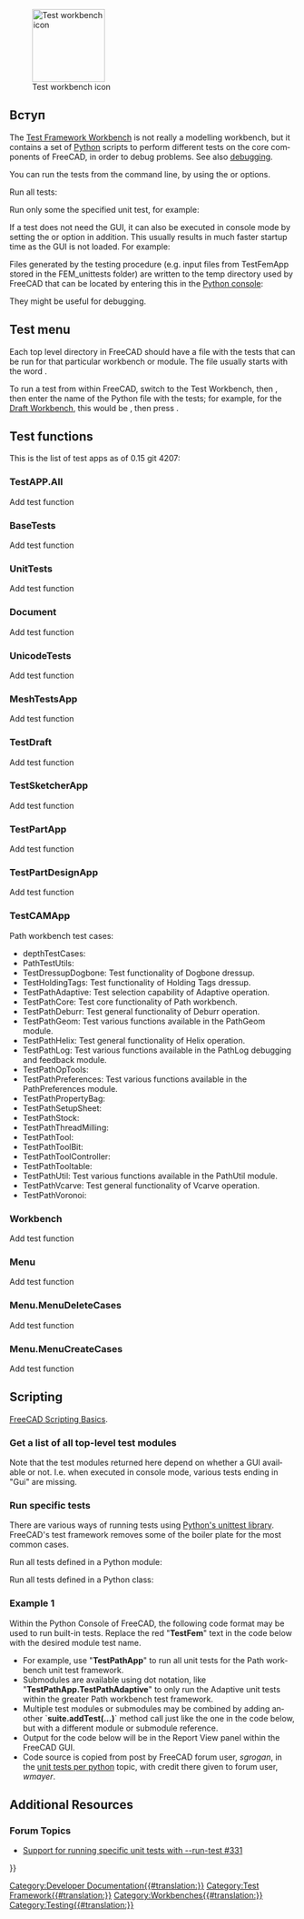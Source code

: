 <languages/>

<div lang="en" dir="ltr" class="mw-content-ltr">
{{Docnav
|[[Debugging|Debugging]]
|[[FreeCAD_Build_Tool|FreeCAD Build Tool]]
}}
</div>

<div lang="en" dir="ltr" class="mw-content-ltr">
[[Image:Workbench_Test.svg|thumb|128px|Test workbench icon]]
</div>

{{TOCright}}

<span id="Introduction"></span>
== Вступ ==

<div lang="en" dir="ltr" class="mw-content-ltr">
The [[Testing|Test Framework Workbench]] is not really a modelling workbench, but it contains a set of [[Python|Python]] scripts to perform different tests on the core components of FreeCAD, in order to debug problems. See also [[debugging|debugging]].
</div>

<div lang="en" dir="ltr" class="mw-content-ltr">
You can run the tests from the command line, by using the {{incode|-t}} or {{incode|--run-test}} options.
</div>

<div lang="en" dir="ltr" class="mw-content-ltr">
Run all tests:
</div>

{{Code|code=
freecad --run-test 0
}}

<div lang="en" dir="ltr" class="mw-content-ltr">
Run only some the specified unit test, for example:
</div>

{{Code|code=
freecad -t TestDraft
}}

<div lang="en" dir="ltr" class="mw-content-ltr">
If a test does not need the GUI, it can also be executed in console mode by setting the {{incode|-c}} or {{incode|--console}} option in addition. This usually results in much faster startup time as the GUI is not loaded. For example:
</div>

{{Code|code=
freecad -c -t TestPartDesignApp
}}

<div lang="en" dir="ltr" class="mw-content-ltr">
Files generated by the testing procedure (e.g. input files from TestFemApp stored in the FEM_unittests folder) are written to the temp directory used by FreeCAD that can be located by entering this in the [[Python_console|Python console]]:
</div>

{{Code|code=
App.getTempPath()
}}

<div lang="en" dir="ltr" class="mw-content-ltr">
They might be useful for debugging.
</div>

<div lang="en" dir="ltr" class="mw-content-ltr">
== Test menu ==
</div>

<div lang="en" dir="ltr" class="mw-content-ltr">
Each top level directory in FreeCAD should have a file with the tests that can be run for that particular workbench or module. The file usually starts with the word {{incode|Test}}.
</div>

<div lang="en" dir="ltr" class="mw-content-ltr">
To run a test from within FreeCAD, switch to the Test Workbench, then {{MenuCommand|Test commands → TestToolsGui → Self test → Select test name}}, then enter the name of the Python file with the tests; for example, for the [[Draft Workbench|Draft Workbench]], this would be {{MenuCommand|TestDraft}}, then press {{Button|Start}}.
</div>

<div lang="en" dir="ltr" class="mw-content-ltr">
== Test functions ==
</div>

<div lang="en" dir="ltr" class="mw-content-ltr">
This is the list of test apps as of 0.15 git 4207:
</div>

<div lang="en" dir="ltr" class="mw-content-ltr">
=== TestAPP.All ===
</div>

<div lang="en" dir="ltr" class="mw-content-ltr">
Add test function
</div>

<div lang="en" dir="ltr" class="mw-content-ltr">
=== BaseTests ===
</div>

<div lang="en" dir="ltr" class="mw-content-ltr">
Add test function
</div>

<div lang="en" dir="ltr" class="mw-content-ltr">
=== UnitTests ===
</div>

<div lang="en" dir="ltr" class="mw-content-ltr">
Add test function
</div>

<div lang="en" dir="ltr" class="mw-content-ltr">
=== Document ===
</div>

<div lang="en" dir="ltr" class="mw-content-ltr">
Add test function
</div>

<div lang="en" dir="ltr" class="mw-content-ltr">
=== UnicodeTests ===
</div>

<div lang="en" dir="ltr" class="mw-content-ltr">
Add test function
</div>

<div lang="en" dir="ltr" class="mw-content-ltr">
=== MeshTestsApp ===
</div>

<div lang="en" dir="ltr" class="mw-content-ltr">
Add test function
</div>

<div lang="en" dir="ltr" class="mw-content-ltr">
=== TestDraft ===
</div>

<div lang="en" dir="ltr" class="mw-content-ltr">
Add test function
</div>

<div lang="en" dir="ltr" class="mw-content-ltr">
=== TestSketcherApp ===
</div>

<div lang="en" dir="ltr" class="mw-content-ltr">
Add test function
</div>

<div lang="en" dir="ltr" class="mw-content-ltr">
=== TestPartApp ===
</div>

<div lang="en" dir="ltr" class="mw-content-ltr">
Add test function
</div>

<div lang="en" dir="ltr" class="mw-content-ltr">
=== TestPartDesignApp ===
</div>

<div lang="en" dir="ltr" class="mw-content-ltr">
Add test function
</div>

<div lang="en" dir="ltr" class="mw-content-ltr">
=== TestCAMApp ===
</div>

<div lang="en" dir="ltr" class="mw-content-ltr">
Path workbench test cases:
* depthTestCases: 
* PathTestUtils: 
* TestDressupDogbone: Test functionality of Dogbone dressup.
* TestHoldingTags: Test functionality of Holding Tags dressup.
* TestPathAdaptive: Test selection capability of Adaptive operation.
* TestPathCore: Test core functionality of Path workbench.
* TestPathDeburr: Test general functionality of Deburr operation.
* TestPathGeom: Test various functions available in the PathGeom module.
* TestPathHelix: Test general functionality of Helix operation.
* TestPathLog: Test various functions available in the PathLog debugging and feedback module.
* TestPathOpTools: 
* TestPathPreferences: Test various functions available in the PathPreferences module.
* TestPathPropertyBag: 
* TestPathSetupSheet: 
* TestPathStock: 
* TestPathThreadMilling: 
* TestPathTool: 
* TestPathToolBit: 
* TestPathToolController: 
* TestPathTooltable: 
* TestPathUtil: Test various functions available in the PathUtil module.
* TestPathVcarve: Test general functionality of Vcarve operation.
* TestPathVoronoi:
</div>

<div lang="en" dir="ltr" class="mw-content-ltr">
=== Workbench ===
</div>

<div lang="en" dir="ltr" class="mw-content-ltr">
Add test function
</div>

<div lang="en" dir="ltr" class="mw-content-ltr">
=== Menu ===
</div>

<div lang="en" dir="ltr" class="mw-content-ltr">
Add test function
</div>

<div lang="en" dir="ltr" class="mw-content-ltr">
=== Menu.MenuDeleteCases ===
</div>

<div lang="en" dir="ltr" class="mw-content-ltr">
Add test function
</div>

<div lang="en" dir="ltr" class="mw-content-ltr">
=== Menu.MenuCreateCases ===
</div>

<div lang="en" dir="ltr" class="mw-content-ltr">
Add test function
</div>

<div lang="en" dir="ltr" class="mw-content-ltr">
==Scripting==
</div>

<div lang="en" dir="ltr" class="mw-content-ltr">
{{Emphasis|See also:}} [[FreeCAD_Scripting_Basics|FreeCAD Scripting Basics]].
</div>

<div lang="en" dir="ltr" class="mw-content-ltr">
===Get a list of all top-level test modules===
</div>

{{Code|code=
FreeCAD.__unit_test__
}}

<div lang="en" dir="ltr" class="mw-content-ltr">
Note that the test modules returned here depend on whether a GUI available or not. I.e. when executed in console mode, various tests ending in "Gui" are missing.
</div>

<div lang="en" dir="ltr" class="mw-content-ltr">
===Run specific tests===
</div>

<div lang="en" dir="ltr" class="mw-content-ltr">
There are various ways of running tests using [https://docs.python.org/3/library/unittest.html Python's unittest library]. FreeCAD's test framework removes some of the boiler plate for the most common cases.
</div>

<div lang="en" dir="ltr" class="mw-content-ltr">
Run all tests defined in a Python module:
</div>
{{Code|code=
import Test, TestFemApp
Test.runTestsFromModule(TestFemApp)
}}

<div lang="en" dir="ltr" class="mw-content-ltr">
Run all tests defined in a Python class:
</div>
{{Code|code=
import Test, femtest.app.test_solver_calculix
Test.runTestsFromClass(femtest.app.test_solver_calculix.TestSolverCalculix)
}}

<div lang="en" dir="ltr" class="mw-content-ltr">
===Example 1===
</div>

<div lang="en" dir="ltr" class="mw-content-ltr">
Within the Python Console of FreeCAD, the following code format may be used to run built-in tests.  Replace the red "'''TestFem'''" text in the code below with the desired module test name.
* For example, use "'''TestPathApp'''" to run all unit tests for the Path workbench unit test framework.
* Submodules are available using dot notation, like "'''TestPathApp.TestPathAdaptive'''" to only run the Adaptive unit tests within the greater Path workbench test framework.
* Multiple test modules or submodules may be combined by adding another `'''suite.addTest(...)'''` method call just like the one in the code below, but with a different module or submodule reference.
* Output for the code below will be in the Report View panel within the FreeCAD GUI.
* Code source is copied from post by FreeCAD forum user, ''sgrogan'', in the [https://forum.freecad.org/viewtopic.php?style=3&p=153251#p153251 unit tests per python] topic, with credit there given to forum user, ''wmayer''.
</div>

{{Code|code=
import unittest
suite = unittest.TestSuite()
suite.addTest(unittest.defaultTestLoader.loadTestsFromName("TestFem"))
r = unittest.TextTestRunner()
r.run(suite)
}}

<div lang="en" dir="ltr" class="mw-content-ltr">
==Additional Resources==
</div>

<div lang="en" dir="ltr" class="mw-content-ltr">
===Forum Topics===
</div>

<div lang="en" dir="ltr" class="mw-content-ltr">
* [https://forum.freecad.org/viewtopic.php?style=3&f=27&t=18379 Support for running specific unit tests with --run-test #331]
</div>


<div lang="en" dir="ltr" class="mw-content-ltr">
{{Docnav
|[[Debugging|Debugging]]
|[[FreeCAD_Build_Tool|FreeCAD Build Tool]]
}}
</div>

<!--T:21-->
{{Userdocnavi{{#translation:}}}}
[[Category:Developer Documentation{{#translation:}}]]
[[Category:Test Framework{{#translation:}}]]
[[Category:Workbenches{{#translation:}}]]
[[Category:Testing{{#translation:}}]]